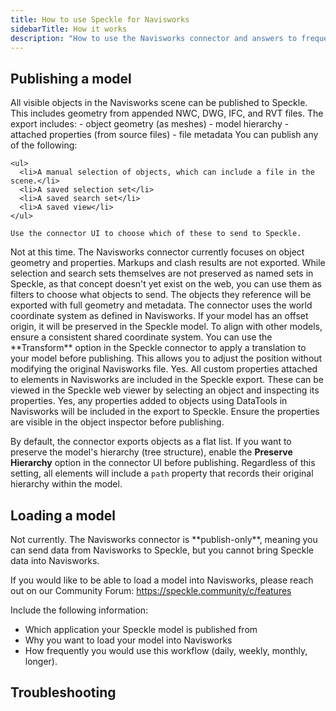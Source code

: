```yaml
---
title: How to use Speckle for Navisworks
sidebarTitle: How it works
description: "How to use the Navisworks connector and answers to frequently asked questions"
---
```


## Publishing a model

<AccordionGroup>
  <Accordion
     title="What types of elements can I publish from Navisworks to Speckle?">
    All visible objects in the Navisworks scene can be published to Speckle. This
    includes geometry from appended NWC, DWG, IFC, and RVT files. The export
    includes: - object geometry (as meshes) - model hierarchy - attached
    properties (from source files) - file metadata
  </Accordion>

  <Accordion title="Can I publish only selected objects or specific appended files?">
    You can publish any of the following:

    <ul>
      <li>A manual selection of objects, which can include a file in the scene.</li>
      <li>A saved selection set</li>
      <li>A saved search set</li>
      <li>A saved view</li>
    </ul>

    Use the connector UI to choose which of these to send to Speckle.

  </Accordion>

<Accordion title="Can I include saved timeliner information, redlines, or clash results?">
  Not at this time. The Navisworks connector currently focuses on object
  geometry and properties. Markups and clash results are not exported.
</Accordion>

<Accordion title="Can I preserve selection sets or search sets when publishing?">
  While selection and search sets themselves are not preserved as named sets in
  Speckle, as that concept doesn't yet exist on the web, you can use them as
  filters to choose what objects to send. The objects they reference will be
  exported with full geometry and metadata.
</Accordion>

<Accordion title="How do I ensure my Navisworks model is correctly positioned in Speckle?">
  The connector uses the world coordinate system as defined in Navisworks. If
  your model has an offset origin, it will be preserved in the Speckle model. To
  align with other models, ensure a consistent shared coordinate system.
</Accordion>

<Accordion title="My Navisworks model is in real-world coordinates, how can I move it closer to the origin?">
  You can use the **Transform** option in the Speckle connector to apply a
  translation to your model before publishing. This allows you to adjust the
  position without modifying the original Navisworks file.
</Accordion>

<Accordion title="Do custom properties (e.g., element metadata or quantities) get published?">
  Yes. All custom properties attached to elements in Navisworks are included in
  the Speckle export. These can be viewed in the Speckle web viewer by selecting
  an object and inspecting its properties.
</Accordion>

<Accordion title="Will properties added with DataTools be sent?">
  Yes, any properties added to objects using DataTools in Navisworks will be
  included in the export to Speckle. Ensure the properties are visible in the
  object inspector before publishing.
</Accordion>

  <Accordion
     title="Can I export the model as a tree structure or a flat list?">
    By default, the connector exports objects as a flat list. If you want to
    preserve the model's hierarchy (tree structure), enable the **Preserve Hierarchy**
    option in the connector UI before publishing. Regardless of this setting, all
    elements will include a <code>path</code> property that records their original
    hierarchy within the model.
  </Accordion>
</AccordionGroup>

## Loading a model

<AccordionGroup>

<Accordion title="Can I load Speckle models into Navisworks?">
  Not currently. The Navisworks connector is **publish-only**, meaning you can
  send data from Navisworks to Speckle, but you cannot bring Speckle data into
  Navisworks.

  If you would like to be able to load a model into Navisworks, please reach out 
  on our Community Forum: https://speckle.community/c/features

  Include the following information:

  - Which application your Speckle model is published from
  - Why you want to load your model into Navisworks
  - How frequently you would use this workflow (daily, weekly, monthly, longer).
</Accordion>



</AccordionGroup>

## Troubleshooting


<ConnectorTroubleshooting app="Navisworks" />
